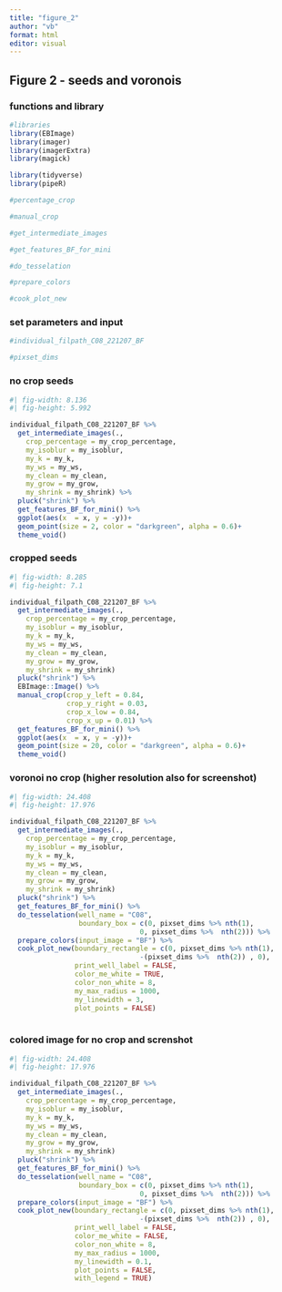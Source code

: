 ```yaml
---
title: "figure_2"
author: "vb"
format: html
editor: visual
---
```


## Figure 2 - seeds and voronois

### functions and library

```r

#libraries
library(EBImage)
library(imager)
library(imagerExtra)
library(magick)

library(tidyverse)
library(pipeR)

#percentage_crop

#manual_crop

#get_intermediate_images

#get_features_BF_for_mini

#do_tesselation

#prepare_colors

#cook_plot_new

```

### set parameters and input

```r

#individual_filpath_C08_221207_BF

#pixset_dims


```

### no crop seeds

```r
#| fig-width: 8.136
#| fig-height: 5.992

individual_filpath_C08_221207_BF %>%  
  get_intermediate_images(.,
    crop_percentage = my_crop_percentage,
    my_isoblur = my_isoblur,
    my_k = my_k, 
    my_ws = my_ws,
    my_clean = my_clean,
    my_grow = my_grow, 
    my_shrink = my_shrink) %>% 
  pluck("shrink") %>% 
  get_features_BF_for_mini() %>% 
  ggplot(aes(x  = x, y = -y))+
  geom_point(size = 2, color = "darkgreen", alpha = 0.6)+
  theme_void()

```

### cropped seeds

```r
#| fig-width: 8.285
#| fig-height: 7.1

individual_filpath_C08_221207_BF %>%  
  get_intermediate_images(.,
    crop_percentage = my_crop_percentage,
    my_isoblur = my_isoblur,
    my_k = my_k, 
    my_ws = my_ws,
    my_clean = my_clean,
    my_grow = my_grow, 
    my_shrink = my_shrink)
  pluck("shrink") %>% 
  EBImage::Image() %>% 
  manual_crop(crop_y_left = 0.84,
              crop_y_right = 0.03,
              crop_x_low = 0.84,
              crop_x_up = 0.01) %>% 
  get_features_BF_for_mini() %>% 
  ggplot(aes(x  = x, y = -y))+
  geom_point(size = 20, color = "darkgreen", alpha = 0.6)+
  theme_void()

```

### voronoi no crop (higher resolution also for screenshot)

```r
#| fig-width: 24.408
#| fig-height: 17.976

individual_filpath_C08_221207_BF %>%  
  get_intermediate_images(.,
    crop_percentage = my_crop_percentage,
    my_isoblur = my_isoblur,
    my_k = my_k, 
    my_ws = my_ws,
    my_clean = my_clean,
    my_grow = my_grow, 
    my_shrink = my_shrink)
  pluck("shrink") %>% 
  get_features_BF_for_mini() %>% 
  do_tesselation(well_name = "C08", 
                 boundary_box = c(0, pixset_dims %>% nth(1), 
                                0, pixset_dims %>%  nth(2))) %>% 
  prepare_colors(input_image = "BF") %>% 
  cook_plot_new(boundary_rectangle = c(0, pixset_dims %>% nth(1), 
                                -(pixset_dims %>%  nth(2)) , 0),
                print_well_label = FALSE,
                color_me_white = TRUE,
                color_non_white = 8,
                my_max_radius = 1000,
                my_linewidth = 3,
                plot_points = FALSE) 
  

```

### colored image for no crop and screnshot

```r
#| fig-width: 24.408
#| fig-height: 17.976

individual_filpath_C08_221207_BF %>%  
  get_intermediate_images(.,
    crop_percentage = my_crop_percentage,
    my_isoblur = my_isoblur,
    my_k = my_k, 
    my_ws = my_ws,
    my_clean = my_clean,
    my_grow = my_grow, 
    my_shrink = my_shrink)
  pluck("shrink") %>% 
  get_features_BF_for_mini() %>% 
  do_tesselation(well_name = "C08", 
                 boundary_box = c(0, pixset_dims %>% nth(1), 
                                0, pixset_dims %>%  nth(2))) %>% 
  prepare_colors(input_image = "BF") %>% 
  cook_plot_new(boundary_rectangle = c(0, pixset_dims %>% nth(1), 
                                -(pixset_dims %>%  nth(2)) , 0),
                print_well_label = FALSE,
                color_me_white = FALSE,
                color_non_white = 8,
                my_max_radius = 1000,
                my_linewidth = 0.1,
                plot_points = FALSE,
                with_legend = TRUE) 
  

```
